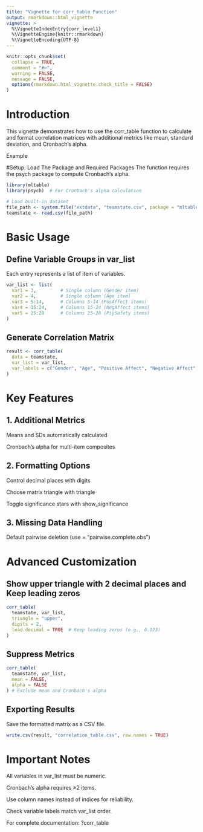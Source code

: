 ```yaml
---
title: "Vignette for corr_table Function"
output: rmarkdown::html_vignette
vignette: >
  %\VignetteIndexEntry{corr_level1}
  %\VignetteEngine{knitr::rmarkdown}
  %\VignetteEncoding{UTF-8}
---
```


```r
knitr::opts_chunk$set(
  collapse = TRUE,
  comment = "#>",
  warning = FALSE,
  message = FALSE,
  options(rmarkdown.html_vignette.check_title = FALSE)
)
```




# Introduction
This vignette demonstrates how to use the corr_table function to calculate and format correlation matrices with additional metrics like mean, standard deviation, and Cronbach's alpha.

Example

#Setup: Load The Package and Required Packages
The function requires the psych package to compute Cronbach’s alpha.

```r
library(mltable)
library(psych)  # For Cronbach's alpha calculation

# Load built-in dataset
file_path <- system.file("extdata", "teamstate.csv", package = "mltable")
teamstate <- read.csv(file_path)
```

# Basic Usage
## Define Variable Groups in var_list
Each entry represents a list of item of variables.

```r
var_list <- list( 
  var1 = 3,         # Single column (Gender item) 
  var2 = 4,         # Single column (Age item) 
  var3 = 5:14,      # Columns 5-14 (PosAffect items) 
  var4 = 15:24,     # Columns 15-24 (NegAffect items) 
  var5 = 25:28      # Columns 25-28 (PsySafety items) 
) 
```

## Generate Correlation Matrix
```r
result <- corr_table(
  data = teamstate,
  var_list = var_list,
  var_labels = c("Gender", "Age", "Positive Affect", "Negative Affect", "Psychological Safety")
)

```

# Key Features
## 1. Additional Metrics
Means and SDs automatically calculated

Cronbach's alpha for multi-item composites

## 2. Formatting Options
Control decimal places with digits

Choose matrix triangle with triangle

Toggle significance stars with show_significance

## 3. Missing Data Handling
Default pairwise deletion (use = "pairwise.complete.obs")

# Advanced Customization
## Show upper triangle with 2 decimal places and Keep leading zeros

```r
corr_table( 
  teamstate, var_list, 
  triangle = "upper", 
  digits = 2, 
  lead.decimal = TRUE  # Keep leading zeros (e.g., 0.123) 
) 
```

## Suppress Metrics
```r
corr_table( 
  teamstate, var_list, 
  mean = FALSE, 
  alpha = FALSE 
) # Exclude mean and Cronbach's alpha 
```

## Exporting Results
Save the formatted matrix as a CSV file.

```r
write.csv(result, "correlation_table.csv", row.names = TRUE) 
```

# Important Notes
All variables in var_list must be numeric.

Cronbach's alpha requires ≥2 items.

Use column names instead of indices for reliability.

Check variable labels match var_list order.

For complete documentation: ?corr_table
